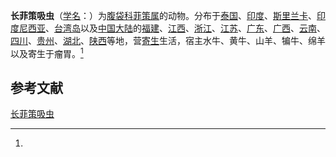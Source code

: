 {{Speciesbox
| name = 长菲策吸虫
| status = 
| status_system = 
| image = 
| genus = Fischoederius
| species = elongatus
| authority = (Poirier, 1883)<ref name='id10001'>{{cite web| url =http://www.bioinfo.cn/db05/BjdwSpecies.php?action=view&id=10001| title =长菲策吸虫| work =《中国动物物种编目数据库》| publisher =中国科学院微生物研究所| author =中国科学院动物研究所| accessdate =2009-04-16| deadurl =yes| archiveurl =https://web.archive.org/web/20160305081614/http://www.bioinfo.cn/db05/BjdwSpecies.php?action=view&id=10001| archivedate =2016-03-05}}</ref>
}}

'''长菲策吸虫'''（[[学名|学名]]：{{lang|la|''Fischoederius elongatus''}}）为[[腹袋科|腹袋科]][[菲策属|菲策属]]的动物。分布于[[泰国|泰国]]、[[印度|印度]]、[[斯里兰卡|斯里兰卡]]、[[印度尼西亚|印度尼西亚]]、[[台湾岛|台湾岛]]以及[[中国大陆|中国大陆]]的[[福建|福建]]、[[江西|江西]]、[[浙江|浙江]]、[[江苏|江苏]]、[[广东|广东]]、[[广西|广西]]、[[云南|云南]]、[[四川|四川]]、[[贵州|贵州]]、[[湖北|湖北]]、[[陕西|陕西]]等地，营[[寄生|寄生]]生活，宿主水牛、黄牛、山羊、犏牛、绵羊以及寄生于瘤胃。<ref name='id10001'/>

== 参考文献 ==
{{reflist}}

{{Wikispecies|Fischoederius elongatus}}
{{Taxonbar|from=Q15228546}}

[[Category:菲策属|长菲策吸虫]]


{{吸虫小作品}}